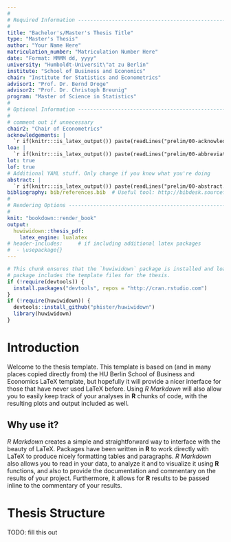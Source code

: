 ```yaml
---
#
# Required Information --------------------------------------------------------
#
title: "Bachelor's/Master's Thesis Title"
type: "Master's Thesis"
author: "Your Name Here"
matriculation_number: "Matriculation Number Here"
date: "Format: MMMM dd, yyyy"
university: "Humboldt-Universit\"at zu Berlin"
institute: "School of Business and Economics" 
chair: "Institute for Statistics and Econometrics"
advisor1: "Prof. Dr. Bernd Droge"
advisor2: "Prof. Dr. Christoph Breunig"            
program: "Master of Science in Statistics"
#
# Optional Information --------------------------------------------------------
# 
# comment out if unnecessary
chair2: "Chair of Econometrics"
acknowledgements: |  
  `r if(knitr:::is_latex_output()) paste(readLines("prelim/00-acknowledgements.Rmd"), collapse = '\n  ')`
loa: |  
  `r if(knitr:::is_latex_output()) paste(readLines("prelim/00-abbreviations.Rmd"), collapse = '\n  ')`
lot: true
lof: true
# Additional YAML stuff. Only change if you know what you're doing
abstract: |  
  `r if(knitr:::is_latex_output()) paste(readLines("prelim/00-abstract.Rmd"), collapse = '\n  ')`
bibliography: bib/references.bib  # Useful tool: http://bibdesk.sourceforge.net/
#
# Rendering Options -----------------------------------------------------------
#
knit: "bookdown::render_book"
output: 
  huwiwidown::thesis_pdf:
    latex_engine: lualatex
# header-includes:     # if including additional latex packages
#  - \usepackage{}  
---
```


<!--
Above is the YAML (YAML Ain't Markup Language) header that includes a lot of
metadata used to produce the document.  Be careful with spacing in this header!
If you'd like to include a comment that won't be produced in your resulting file
enclose it in a block like this.
-->

<!--
If you receive a duplicate label error after knitting, make sure to delete the
index.Rmd file and then knit again.
-->

```r
# This chunk ensures that the `huwiwidown` package is installed and loaded. This
# package includes the template files for the thesis.
if (!require(devtools)) {
  install.packages("devtools", repos = "http://cran.rstudio.com")
}
if (!require(huwiwidown)) {
  devtools::install_github("phister/huwiwidown")
  library(huwiwidown)
}
```

<!-- 
The {.unnumbered} option here means that the introduction will be "Section  0."
You can also use {-} for no numbers on section. 
-->

# Introduction {-}

Welcome to the thesis template. This template is based on (and in many places 
copied directly from) the HU Berlin School of Business and Economics LaTeX 
template, but hopefully it will provide a nicer interface for those that have
never used LaTeX before. Using _R Markdown_ will also allow you to easily keep
track of your analyses in **R** chunks of code, with the resulting plots and
output included as well.

## Why use it? {-}

_R Markdown_ creates a simple and straightforward way to interface with the
beauty of LaTeX. Packages have been written in **R** to work directly with LaTeX
to produce nicely formatting tables and paragraphs. _R Markdown_ also allows you
to read in your data, to analyze it and to visualize it using **R** functions,
and also to provide the documentation and commentary on the results of your
project. Furthermore, it allows for **R** results to be passed inline to the
commentary of your results.

# Thesis Structure {-}

TODO: fill this out

<!-- 
The $body$ starts here!
-->